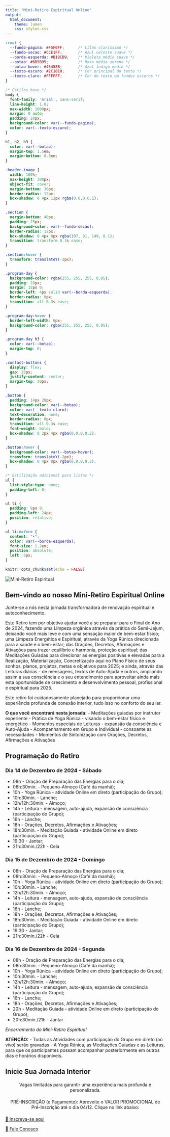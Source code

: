 ```yaml
---
title: "Mini-Retiro Espiritual Online"
output: 
  html_document:
    theme: lumen
    css: styles.css
---
```


```css
:root {
  --fundo-pagina: #F5F0FF;      /* Lilás claríssimo */
  --fundo-secao: #CCE1FF;       /* Azul celeste suave */
  --borda-esquerda: #B19CD9;    /* Violeta médio suave */
  --botao: #6B5B95;             /* Roxo médio sereno */
  --botao-hover: #45458B;       /* Azul índigo médio */
  --texto-escuro: #2C1810;      /* Cor principal do texto */
  --texto-claro: #FFFFFF;       /* Cor do texto em fundos escuros */
}

/* Estilos base */
body {
  font-family: 'Arial', sans-serif;
  line-height: 1.6;
  max-width: 1000px;
  margin: 0 auto;
  padding: 20px;
  background-color: var(--fundo-pagina);
  color: var(--texto-escuro);
}

h1, h2, h3 {
  color: var(--botao);
  margin-top: 1.5em;
  margin-bottom: 0.8em;
}

.header-image {
  width: 100%;
  max-height: 300px;
  object-fit: cover;
  margin-bottom: 30px;
  border-radius: 12px;
  box-shadow: 0 4px 12px rgba(0,0,0,0.1);
}

.section {
  margin-bottom: 40px;
  padding: 25px;
  background-color: var(--fundo-secao);
  border-radius: 12px;
  box-shadow: 0 4px 8px rgba(107, 91, 149, 0.1);
  transition: transform 0.3s ease;
}

.section:hover {
  transform: translateY(-2px);
}

.program-day {
  background-color: rgba(255, 255, 255, 0.85);
  padding: 20px;
  margin: 15px 0;
  border-left: 4px solid var(--borda-esquerda);
  border-radius: 8px;
  transition: all 0.3s ease;
}

.program-day:hover {
  border-left-width: 6px;
  background-color: rgba(255, 255, 255, 0.95);
}

.program-day h3 {
  color: var(--botao);
  margin-top: 0;
}

.contact-buttons {
  display: flex;
  gap: 20px;
  justify-content: center;
  margin-top: 30px;
}

.button {
  padding: 14px 28px;
  background-color: var(--botao);
  color: var(--texto-claro);
  text-decoration: none;
  border-radius: 8px;
  transition: all 0.3s ease;
  font-weight: bold;
  box-shadow: 0 2px 4px rgba(0,0,0,0.2);
}

.button:hover {
  background-color: var(--botao-hover);
  transform: translateY(-2px);
  box-shadow: 0 4px 8px rgba(0,0,0,0.2);
}

/* Estilização adicional para listas */
ul {
  list-style-type: none;
  padding-left: 0;
}

ul li {
  padding: 8px 0;
  padding-left: 24px;
  position: relative;
}

ul li:before {
  content: "•";
  color: var(--borda-esquerda);
  font-size: 1.2em;
  position: absolute;
  left: 8px;
}
```

```r
knitr::opts_chunk$set(echo = FALSE)
```

<!-- Imagem do cabeçalho -->
<img src="Simbolo-Mini-Retiro-Espiritual.jpg" alt="Mini-Retiro Espiritual" class="header-image">

<!-- Seção de Apresentação -->
<div class="section">
## Bem-vindo ao nosso Mini-Retiro Espiritual Online

Junte-se a nós nesta jornada transformadora de renovação espiritual e autoconhecimento.

Este Retiro tem por objetivo ajudar você a se preparar para o Final do Ano de 2024, fazendo uma Limpeza orgânica através da prática do Semi-Jejum, deixando você mais leve e com uma sensação maior de bem-estar físico; uma Limpeza Energética e Espiritual, através da Yoga Rúnica direcionada para a saúde e o bem-estar; das Orações, Decretos, Afirmações e Ativações para trazer equilíbrio e harmonia, proteção espiritual; das Meditações Guiadas para direcionar as energias positivas e elevadas para a Realização, Materialização, Concretização aqui no Plano Físico de seus sonhos, planos, projetos, metas e objetivos para 2025; e ainda, através das Leituras diárias - de mensagens, textos de Auto-Ajuda e outros, ampliando assim a sua consciência e o seu entendimento para aproveitar ainda mais esta oportunidade de crescimento e desenvolvimento pessoal, profissional e espiritual para 2025.

Este retiro foi cuidadosamente planejado para proporcionar uma experiência profunda de conexão interior, tudo isso no conforto do seu lar.

**O que você encontrará nesta jornada:**
- Meditações guiadas por instrutor experiente
- Prática de Yoga Rúnica - visando o bem-estar físico e energético
- Momentos especiais de Leituras - expansão da consciência e Auto-Ajuda
- Acompanhamento em Grupo e Individual - consoante as necessidades
- Momentos de Sintonização com Orações, Decretos, Afirmações e Ativações
</div>

<!-- Seção de Programação -->
<div class="section">
## Programação do Retiro

<div class="program-day">
### Dia 14 de Dezembro de 2024 - Sábado
- 08h - Oração de Preparação das Energias para o dia;
- 08h:30min. - Pequeno-Almoço (Café da manhã);
- 10h - Yoga Rúnica - atividade Online em direto (participação do Grupo);
- 10h:30min. - Lanche;
- 12h/12h:30min. - Almoço;
- 14h - Leitura - mensagem, auto-ajuda, expansão de consciência 
(participação do Grupo);
- 16h - Lanche;
- 18h - Orações, Decretos, Afirmações e Ativações;
- 18h:30min. - Meditação Guiada - atividade Online em direto (participação do Grupo);
- 19:30 - Jantar;
- 21h:30min./22h - Ceia
</div>

<div class="program-day">
### Dia 15 de Dezembro de 2024 - Domingo
- 08h - Oração de Preparação das Energias para o dia;
- 08h:30min. - Pequeno-Almoço (Café da manhã);
- 10h - Yoga Rúnica - atividade Online em direto (participação do Grupo);
- 10h:30min. - Lanche;
- 12h/12h:30min. - Almoço;
- 14h - Leitura - mensagem, auto-ajuda, expansão de consciência 
(participação do Grupo);
- 16h - Lanche;
- 18h - Orações, Decretos, Afirmações e Ativações;
- 18h:30min. - Meditação Guiada - atividade Online em direto (participação do Grupo);
- 19:30 - Jantar;
- 21h:30min./22h - Ceia

</div>

<div class="program-day">
### Dia 16 de Dezembro de 2024 - Segunda
- 08h - Oração de Preparação das Energias para o dia;
- 08h:30min. - Pequeno-Almoço (Café da manhã);
- 10h - Yoga Rúnica - atividade Online em direto (participação do Grupo);
- 10h:30min. - Lanche;
- 12h/12h:30min. - Almoço;
- 14h - Leitura - mensagem, auto-ajuda, expansão de consciência 
(participação do Grupo);
- 16h - Lanche;
- 18h - Orações, Decretos, Afirmações e Ativações;
- 20h - Meditação Guiada - atividade Online em direto (participação do Grupo);
- 20h:30min./21h - Jantar

*Encerramento do Mini-Retiro Espiritual*

**ATENÇÃO:** - Todas as Atividades com participação do Grupo em direto (ao vivo) serão gravadas - A Yoga Rúnica, as Meditações Guiadas e as Leituras, para que os participantes possam acompanhar posteriormente em outros dias e horários disponíveis.

</div>
</div>

<!-- Seção de Contato -->
<div class="section">
## Inicie Sua Jornada Interior

<p style="text-align: center; margin: 20px 0;">
Vagas limitadas para garantir uma experiência mais profunda e personalizada.
</p>

<p style="text-align: center; margin: 20px 0;">
PRÉ-INSCRIÇÃO (e Pagamento): Aproveite o VALOR PROMOCIONAL de Pré-Inscrição até o dia 04/12. Clique no link abaixo:
</p>


<div class="contact-buttons">
<p><a href="https://forms.gle/VVSCpyzgAvuZhqv97" class="button" target="_blank">📝 Inscreva-se aqui</a></p>
<a href="https://wa.me/969133326" class="button" target="_blank">📱 Fale Conosco</a>
</div>


